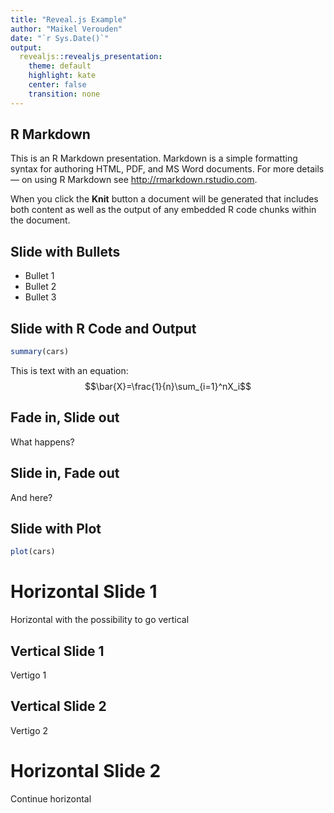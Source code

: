 ```yaml
---
title: "Reveal.js Example"
author: "Maikel Verouden"
date: "`r Sys.Date()`"
output: 
  revealjs::revealjs_presentation:
    theme: default
    highlight: kate
    center: false
    transition: none
---
```


## R Markdown

This is an R Markdown presentation. Markdown is a simple formatting syntax for authoring HTML, PDF, and MS Word documents. For more details --- on using R Markdown see <http://rmarkdown.rstudio.com>.

When you click the **Knit** button a document will be generated that includes both content as well as the output of any embedded R code chunks within the document.

## Slide with Bullets

- Bullet 1
- Bullet 2
- Bullet 3

## Slide with R Code and Output

```r
summary(cars)
```

This is text with an equation: $$\bar{X}=\frac{1}{n}\sum_{i=1}^nX_i$$

## Fade in, Slide out {data-transition="fade-in slide-out"}

What happens?

## Slide in, Fade out {data-transition="slide-in fade-out"}

And here?

## Slide with Plot

```r
plot(cars)
```

# Horizontal Slide 1

Horizontal with the possibility to go vertical

## Vertical Slide 1

Vertigo 1

## Vertical Slide 2

Vertigo 2

# Horizontal Slide 2

Continue horizontal
